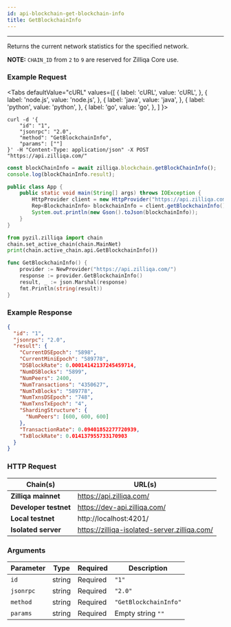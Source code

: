 ```yaml
---
id: api-blockchain-get-blockchain-info
title: GetBlockchainInfo
---
```


---
Returns the current network statistics for the specified network.

**NOTE:** `CHAIN_ID` from `2` to `9` are reserved for Zilliqa Core use.

### Example Request



<Tabs
  defaultValue="cURL"
  values={[
    { label: 'cURL', value: 'cURL', },
    { label: 'node.js', value: 'node.js', },
    { label: 'java', value: 'java', },
    { label: 'python', value: 'python', },
    { label: 'go', value: 'go', },
  ]
}>

<TabItem value="cURL">

```shell
curl -d '{
    "id": "1",
    "jsonrpc": "2.0",
    "method": "GetBlockchainInfo",
    "params": [""]
}' -H "Content-Type: application/json" -X POST "https://api.zilliqa.com/"
```
</TabItem>
<TabItem value="node.js">

```js
const blockChainInfo = await zilliqa.blockchain.getBlockChainInfo();
console.log(blockChainInfo.result);
```
</TabItem>
<TabItem value="java">

```java
public class App {
    public static void main(String[] args) throws IOException {
        HttpProvider client = new HttpProvider("https://api.zilliqa.com/");
        Rep<BlockchainInfo> blockchainInfo = client.getBlockchainInfo();
        System.out.println(new Gson().toJson(blockchainInfo));
    }
}
```
</TabItem>
<TabItem value="python">

```python
from pyzil.zilliqa import chain
chain.set_active_chain(chain.MainNet)
print(chain.active_chain.api.GetBlockchainInfo())
```
</TabItem>

<TabItem value="go">

```go
func GetBlockchainInfo() {
	provider := NewProvider("https://api.zilliqa.com/")
	response := provider.GetBlockchainInfo()
	result, _ := json.Marshal(response)
	fmt.Println(string(result))
}
```
</TabItem>
</Tabs>


### Example Response


```json
{
  "id": "1",
  "jsonrpc": "2.0",
  "result": {
    "CurrentDSEpoch": "5898",
    "CurrentMiniEpoch": "589778",
    "DSBlockRate": 0.00014142137245459714,
    "NumDSBlocks": "5899",
    "NumPeers": 2400,
    "NumTransactions": "4350627",
    "NumTxBlocks": "589778",
    "NumTxnsDSEpoch": "748",
    "NumTxnsTxEpoch": "4",
    "ShardingStructure": {
      "NumPeers": [600, 600, 600]
    },
    "TransactionRate": 0.09401852277720939,
    "TxBlockRate": 0.014137955733170903
  }
}
```

### HTTP Request

| Chain(s)              | URL(s)                       |
| --------------------- | ---------------------------- |
| **Zilliqa mainnet**   | https://api.zilliqa.com/     |
| **Developer testnet** | https://dev-api.zilliqa.com/ |
| **Local testnet**     | http://localhost:4201/       |
| **Isolated server**   | https://zilliqa-isolated-server.zilliqa.com/ |

### Arguments

| Parameter | Type   | Required | Description           |
| --------- | ------ | -------- | --------------------- |
| `id`      | string | Required | `"1"`                 |
| `jsonrpc` | string | Required | `"2.0"`               |
| `method`  | string | Required | `"GetBlockchainInfo"` |
| `params`  | string | Required | Empty string `""`     |